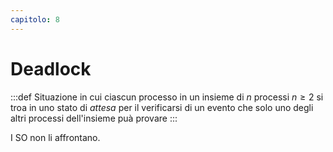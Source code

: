 ```yaml
---
capitolo: 8
---
```


# Deadlock

:::def
Situazione in cui ciascun processo in un insieme di $n$ processi $n \geq 2$ si troa in uno stato di _attesa_ per il verificarsi di un evento che solo uno degli altri processi dell'insieme puà provare
:::

I SO non li affrontano.

